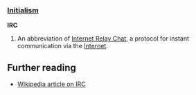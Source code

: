 ===[[Initialism]]===
'''IRC'''

# An abbreviation of [[Internet Relay Chat]], a protocol for instant communication via the [[Internet]].

== Further reading ==

* [[w:IRC|Wikipedia article on IRC]]
